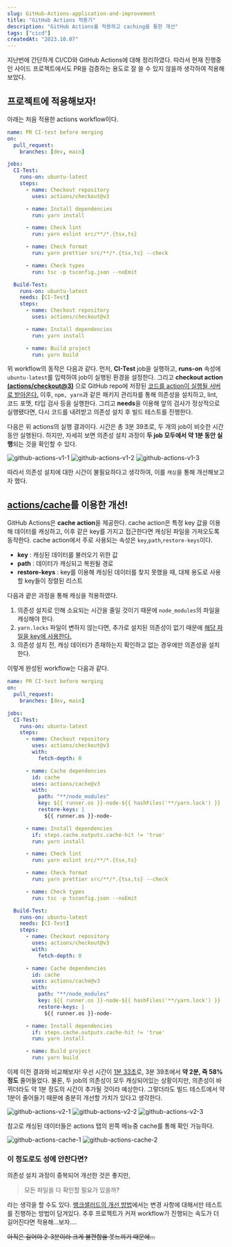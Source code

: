```yaml
---
slug: GitHub-Actions-application-and-improvement
title: "GitHub Actions 적용기"
description: "GitHub Actions를 적용하고 caching을 통한 개선"
tags: ["cicd"]
createdAt: "2023.10.07"
---
```


지난번에 간단하게 CI/CD와 GitHub Actions에 대해 정리하였다.
따라서 현재 진행중인 사이드 프로젝트에서도 PR을 검증하는 용도로 잘 쓸 수 있지 않을까 생각하여 적용해보았다.

## 프로젝트에 적용해보자!

아래는 처음 적용한 actions workflow이다.

```yaml showLineNumbers
name: PR CI-test before merging
on:
  pull_request:
    branches: [dev, main]

jobs:
  CI-Test:
    runs-on: ubuntu-latest
    steps:
      - name: Checkout repository
        uses: actions/checkout@v3

      - name: Install dependencies
        run: yarn install

      - name: Check lint
        run: yarn eslint src/**/*.{tsx,ts}

      - name: Check format
        run: yarn prettier src/**/*.{tsx,ts} --check

      - name: Check types
        run: tsc -p tsconfig.json --noEmit

  Build-Test:
    runs-on: ubuntu-latest
    needs: [CI-Test]
    steps:
      - name: Checkout repository
        uses: actions/checkout@v3

      - name: Install dependencies
        run: yarn install

      - name: Build project
        run: yarn build
```

위 workflow의 동작은 다음과 같다.
먼저, **CI-Test** job을 실행하고, **runs-on** 속성에 `ubuntu-latest`를 입력하여 job이 실행된 환경을 설정한다.
그리고 **checkout action <u>(actions/checkout@3)</u>** 으로 GitHub repo에 저장된 <u>코드를 action이 실행될 서버로 받아온다.</u>
이후, `npm, yarn`과 같은 패키지 관리자를 통해 의존성을 설치하고, lint, 코드 포맷, 타입 검사 등을 실행한다.
그리고 **needs**을 이용해 앞의 검사가 정상적으로 실행됐다면, 다시 코드를 내려받고 의존성 설치 후 빌드 테스트를 진행한다.

다음은 위 actions의 실행 결과이다.
시간은 총 3분 39초로, 두 개의 job이 비슷한 시간동안 실행된다.
하지만, 자세히 보면 의존성 설치 과정이 **두 job 모두에서 약 1분 동안 실행**되는 것을 확인할 수 있다.

![github-actions-v1-1](/post-images/develop/GitHub-Actions-application-and-improvement/1.png)
![github-actions-v1-2](/post-images/develop/GitHub-Actions-application-and-improvement/2.png)
![github-actions-v1-3](/post-images/develop/GitHub-Actions-application-and-improvement/3.png)

따라서 의존성 설치에 대한 시간이 불필요하다고 생각하여, 이를 `캐싱`을 통해 개선해보고자 했다.

## [actions/cache](https://github.com/actions/cache)를 이용한 개선!

GitHub Actions은 **cache action**을 제공한다.
cache action은 특정 key 값을 이용해 데이터를 캐싱하고, 이후 같은 key를 가지고 접근한다면 캐싱된 파일을 가져오도록 동작한다.
cache action에서 주로 사용되는 속성은 `key`,`path`,`restore-keys`이다.

- **key** : 캐싱된 데이터를 불러오기 위한 값
- **path** : 데이터가 캐싱되고 복원될 경로
- **restore-keys** : key를 이용해 캐싱된 데이터를 찾지 못했을 때, 대체 용도로 사용할 key들이 정렬된 리스트

다음과 괕은 과정을 통해 캐싱을 적용하였다.

1. 의존성 설치로 인해 소요되는 시간을 줄일 것이기 때문에 `node_modules`의 파일을 캐싱해야 한다.
2. `yarn.locks` 파일이 변하지 않는다면, 추가로 설치된 의존성이 없기 때문에 <u>해당 파일을 key에 사용한다.</u>
3. 의존성 설치 전, 캐싱 데이터가 존재하는지 확인하고 없는 경우에만 의존성을 설치한다.

이렇게 완성된 workflow는 다음과 같다.

```yaml showLineNumbers
name: PR CI-test before merging
on:
  pull_request:
    branches: [dev, main]

jobs:
  CI-Test:
    runs-on: ubuntu-latest
    steps:
      - name: Checkout repository
        uses: actions/checkout@v3
        with:
          fetch-depth: 0

      - name: Cache dependencies
        id: cache
        uses: actions/cache@v3
        with:
          path: "**/node_modules"
          key: ${{ runner.os }}-node-${{ hashFiles('**/yarn.lock') }}
          restore-keys: |
            ${{ runner.os }}-node-

      - name: Install dependencies
        if: steps.cache.outputs.cache-hit != 'true'
        run: yarn install

      - name: Check lint
        run: yarn eslint src/**/*.{tsx,ts}

      - name: Check format
        run: yarn prettier src/**/*.{tsx,ts} --check

      - name: Check types
        run: tsc -p tsconfig.json --noEmit

  Build-Test:
    runs-on: ubuntu-latest
    needs: [CI-Test]
    steps:
      - name: Checkout repository
        uses: actions/checkout@v3
        with:
          fetch-depth: 0

      - name: Cache dependencies
        id: cache
        uses: actions/cache@v3
        with:
          path: "**/node_modules"
          key: ${{ runner.os }}-node-${{ hashFiles('**/yarn.lock') }}
          restore-keys: |
            ${{ runner.os }}-node-

      - name: Install dependencies
        if: steps.cache.outputs.cache-hit != 'true'
        run: yarn install

      - name: Build project
        run: yarn build
```

이제 이전 결과와 비교해보자!
우선 시간이 <u>1분 33초</u>로, 3분 39초에서 **약 2분, 즉 58% 정도** 줄어들었다.
물론, 두 job의 의존성이 모두 캐싱되어있는 상황이지만, 의존성이 바뀌더라도 약 1분 정도의 시간이 추가될 것이라 예상한다.
그렇더라도 빌드 테스트에서 약 1분이 줄어들기 때문에 충분히 개선할 가치가 있다고 생각한다.

![github-actions-v2-1](/post-images/develop/GitHub-Actions-application-and-improvement/4.png)
![github-actions-v2-2](/post-images/develop/GitHub-Actions-application-and-improvement/5.png)
![github-actions-v2-3](/post-images/develop/GitHub-Actions-application-and-improvement/6.png)

참고로 캐싱된 데이터들은 actions 탭의 왼쪽 메뉴중 cache를 통해 확인 가능하다.

![github-actions-cache-1](/post-images/develop/GitHub-Actions-application-and-improvement/7.png)
![github-actions-cache-2](/post-images/develop/GitHub-Actions-application-and-improvement/8.png)

### 이 정도로도 성에 안찬다면?

의존성 설치 과정이 중복되어 개선한 것은 좋지만,

> 모든 파일을 다 확인할 필요가 있을까?

라는 생각을 할 수도 있다.
[뱅크샐러드의 개선 방법](https://blog.banksalad.com/tech/github-action-npm-cache/)에서는 변경 사항에 대해서만 테스트를 진행하는 방법이 담겨있다.
추후 프로젝트가 커져 workflow가 진행되는 속도가 더 길어진다면 적용해...보자....

<strike>아직은 길어야 2-3분이라 크게 불편함을 못느끼기 때문에...</strike>
